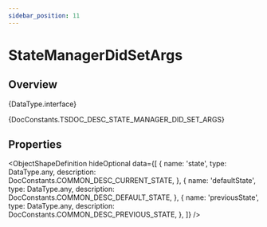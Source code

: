 ```yaml
---
sidebar_position: 11
---
```



# StateManagerDidSetArgs

## Overview

<TypeDisplay>{DataType.interface}</TypeDisplay>

<MarkdownWrapper>{DocConstants.TSDOC_DESC_STATE_MANAGER_DID_SET_ARGS}</MarkdownWrapper>

## Properties

<ObjectShapeDefinition
  hideOptional
  data={[
    {
      name: 'state',
      type: DataType.any,
      description: DocConstants.COMMON_DESC_CURRENT_STATE,
    },
    {
      name: 'defaultState',
      type: DataType.any,
      description: DocConstants.COMMON_DESC_DEFAULT_STATE,
    },
    {
      name: 'previousState',
      type: DataType.any,
      description: DocConstants.COMMON_DESC_PREVIOUS_STATE,
    },
  ]} 
/>
